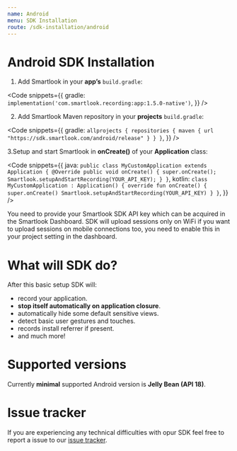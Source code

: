 ```yaml
---
name: Android
menu: SDK Installation
route: /sdk-installation/android
---
```


# Android SDK Installation

1. Add Smartlook in your **app’s** `build.gradle`:

<Code
  snippets={{
    gradle: `
implementation('com.smartlook.recording:app:1.5.0-native')
`,
  }}
/>

2. Add Smartlook Maven repository in your **projects** `build.gradle`:

<Code
  snippets={{
    gradle: `
allprojects {
  repositories {
    maven {
      url "https://sdk.smartlook.com/android/release"
    }
  }
}
`,
  }}
/>

3.Setup and start Smartlook in **onCreate()** of your **Application** class:

<Code
  snippets={{
      java: `
public class MyCustomApplication extends Application {
    @Override
    public void onCreate() {
        super.onCreate();
        Smartlook.setupAndStartRecording(YOUR_API_KEY);
    }
}
      `,
      kotlin: `
class MyCustomApplication : Application() {
    override fun onCreate() {
        super.onCreate()
        Smartlook.setupAndStartRecording(YOUR_API_KEY)
    }
}
      `,
  }}
/>

<Alert kind="important" visibleOn="android">
You need to provide your Smartlook SDK API key which can be acquired in the Smartlook Dashboard.
</Alert>

<Alert kind="info" visibleOn="android">
SDK will upload sessions only on WiFi if you want to upload sessions on mobile connections too, you need to enable this in your project setting in the dashboard.
</Alert>

# What will SDK do?

After this basic setup SDK will:
* record your application.
* **stop itself automatically on application closure**.
* automatically hide some default sensitive views.
* detect basic user gestures and touches.
* records install referrer if present.
* and much more!

# Supported versions
Currently **minimal** supported Android version is **Jelly Bean (API 18)**.

# Issue tracker
If you are experiencing any technical difficulties with opur SDK feel free to report a issue to our [issue tracker](https://github.com/smartlook/smartlook-android-sdk/issues).



